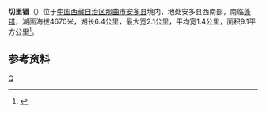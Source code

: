 {{ViewTibetanScript}}
{{Infobox_lake
 |湖泊名稱 =切里错
 |湖泊照片 = 
 |湖泊照片標題 = 
 |測深圖 =
 |測深圖標題 =
 |湖泊所在地 = [[中国|中国]][[西藏|西藏]]
 |座標 = {{coord |31|40|N|90|59|E|display=inline,title|scale:500000_type:waterbody_region:CN}}
 |湖泊類別 = [[咸水湖|咸水湖]]
 |流入 =
 |流出 = 
 |集水區面積 =
 |集水區國家 =
 |湖泊長度 =6.4公里
 |湖泊闊度 = 最大2.1公里<br />平均1.4公里
 |湖泊面積 =9.1平方公里
 |平均深度 = 
 |最深深度 = 
 |水體體積 = 
 |湖水停留時間 =
 |湖岸線長度 =
 |海拔高度 = 4670米
 |湖中島嶼 =
 |湖邊城鎮 =
}}
{{Location map
 |China Tibet
 |mark=<!--dot-->Blue pog.svg
 |lat_deg=31|lat_min=40|lat_sec =
 |lon_deg=90|lon_min=59|lon_sec =
 |caption=切里错在[[西藏|西藏]]的位置。
 |position=right
 |width=350
 |float=right
}}
'''切里错'''（{{bo|z=འཁྱིལ་རུ་མཚོ།|w='khyil ru mtsho|t=Khyilru Tso}}）位于[[中国|中国]][[西藏自治区|西藏自治区]][[那曲市|那曲市]][[安多县|安多县]]境内，地处安多县西南部，南临[[蓬错|蓬错]]，湖面海拔4670米，湖长6.4公里，最大宽2.1公里，平均宽1.4公里，面积9.1平方公里<ref>{{cite book zh |author=王苏民 窦鸿身 |title=中国湖泊志 |format=M |edition=1 |location=北京 |publisher=科学出版社 |date=1998|pages=562|id= ISBN 7-03-006706-1}}</ref>。
==参考资料==
{{reflist}}

[[Category:安多县湖泊|Q]]